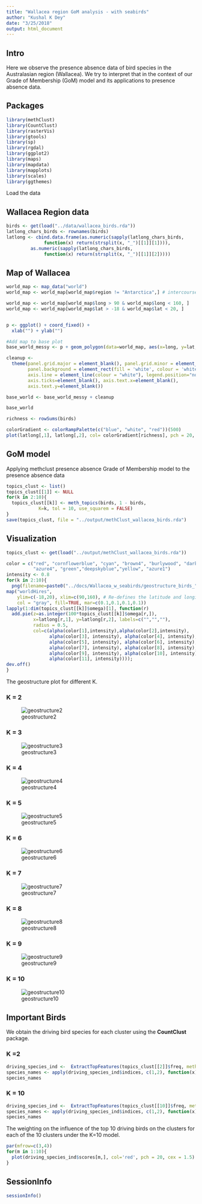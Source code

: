 ```yaml
---
title: "Wallacea region GoM analysis - with seabirds"
author: "Kushal K Dey"
date: "3/25/2018"
output: html_document
---
```


## Intro

Here we observe the presence absence data of bird species in the Australasian region (Wallacea).  We try to interpret that in the context of our Grade of Membership (GoM) model and its applications to presence absence data.

## Packages

```r
library(methClust)
library(CountClust)
library(rasterVis)
library(gtools)
library(sp)
library(rgdal)
library(ggplot2)
library(maps)
library(mapdata)
library(mapplots)
library(scales)
library(ggthemes)

```

Load the data

## Wallacea Region data

```r
birds <- get(load("../data/wallacea_birds.rda"))
latlong_chars_birds <- rownames(birds)
latlong <- cbind.data.frame(as.numeric(sapply(latlong_chars_birds, 
              function(x) return(strsplit(x, "_")[[1]][1]))),
         as.numeric(sapply(latlong_chars_birds, 
              function(x) return(strsplit(x, "_")[[1]][2]))))
```

## Map of Wallacea 

```r
world_map <- map_data("world")
world_map <- world_map[world_map$region != "Antarctica",] # intercourse antarctica

world_map <- world_map[world_map$long > 90 & world_map$long < 160, ]
world_map <- world_map[world_map$lat > -18 & world_map$lat < 20, ]


p <- ggplot() + coord_fixed() +
  xlab("") + ylab("")

#Add map to base plot
base_world_messy <- p + geom_polygon(data=world_map, aes(x=long, y=lat, group=group), colour="light green", fill="light green")

cleanup <- 
  theme(panel.grid.major = element_blank(), panel.grid.minor = element_blank(), 
        panel.background = element_rect(fill = 'white', colour = 'white'), 
        axis.line = element_line(colour = "white"), legend.position="none",
        axis.ticks=element_blank(), axis.text.x=element_blank(),
        axis.text.y=element_blank())

base_world <- base_world_messy + cleanup

base_world

```


```r
richness <- rowSums(birds)
```

```r
colorGradient <- colorRampPalette(c("blue", "white", "red"))(500)
plot(latlong[,1], latlong[,2], col= colorGradient[richness], pch = 20, cex = 1.5)
```

## GoM model

Applying methclust presence absence Grade of Membership model to the presence absence data

```r
topics_clust <- list()
topics_clust[[1]] <- NULL
for(k in 2:10){
  topics_clust[[k]] <- meth_topics(birds, 1 - birds, 
            K=k, tol = 10, use_squarem = FALSE)
}
save(topics_clust, file = "../output/methClust_wallacea_birds.rda")

```

## Visualization

```r
topics_clust <- get(load("../output/methClust_wallacea_birds.rda"))
```

```r
color = c("red", "cornflowerblue", "cyan", "brown4", "burlywood", "darkgoldenrod1",
          "azure4", "green","deepskyblue","yellow", "azure1")
intensity <- 0.8
for(k in 2:10){
  png(filename=paste0("../docs/Wallacea_w_seabirds/geostructure_birds_", k, ".png"),width = 1000, height = 800)
map("worldHires",
    ylim=c(-18,20), xlim=c(90,160), # Re-defines the latitude and longitude range
    col = "gray", fill=TRUE, mar=c(0.1,0.1,0.1,0.1))
lapply(1:dim(topics_clust[[k]]$omega)[1], function(r)
  add.pie(z=as.integer(100*topics_clust[[k]]$omega[r,]),
          x=latlong[r,1], y=latlong[r,2], labels=c("","",""),
          radius = 0.5,
          col=c(alpha(color[1],intensity),alpha(color[2],intensity),
                alpha(color[3], intensity), alpha(color[4], intensity),
                alpha(color[5], intensity), alpha(color[6], intensity),
                alpha(color[7], intensity), alpha(color[8], intensity),
                alpha(color[9], intensity), alpha(color[10], intensity),
                alpha(color[11], intensity))));
dev.off()
}

```

The geostructure plot for different K.

### K = 2

![geostructure2](Wallacea_w_seabirds//geostructure_birds_2.png)


### K = 3

![geostructure3](Wallacea_w_seabirds//geostructure_birds_3.png)


### K = 4

![geostructure4](Wallacea_w_seabirds//geostructure_birds_4.png)


### K = 5

![geostructure5](Wallacea_w_seabirds//geostructure_birds_5.png)


### K = 6

![geostructure6](Wallacea_w_seabirds//geostructure_birds_6.png)

### K = 7

![geostructure7](Wallacea_w_seabirds//geostructure_birds_7.png)

### K = 8

![geostructure8](Wallacea_w_seabirds//geostructure_birds_8.png)

### K = 9

![geostructure9](Wallacea_w_seabirds//geostructure_birds_9.png)

###  K = 10

![geostructure10](Wallacea_w_seabirds//geostructure_birds_10.png)

## Important Birds

We obtain the driving bird species for each cluster using the **CountClust** package.

### K =2

```r
driving_species_ind <-  ExtractTopFeatures(topics_clust[[2]]$freq, method = "poisson", options = "min", top_features = 50)
species_names <- apply(driving_species_ind$indices, c(1,2), function(x) return (rownames(topics_clust[[2]]$freq)[x]))
species_names
```

### K = 10

```r
driving_species_ind <-  ExtractTopFeatures(topics_clust[[10]]$freq, method = "poisson", options = "min")
species_names <- apply(driving_species_ind$indices, c(1,2), function(x) return (rownames(topics_clust[[10]]$freq)[x]))
species_names
```

The weighting on the influence of the top 10 driving birds on the clusters for each of the 10 clusters under the K=10 model.

```r
par(mfrow=c(3,4))
for(m in 1:10){
  plot(driving_species_ind$scores[m,], col='red', pch = 20, cex = 1.5)
}

```

## SessionInfo

```r
sessionInfo()
```

